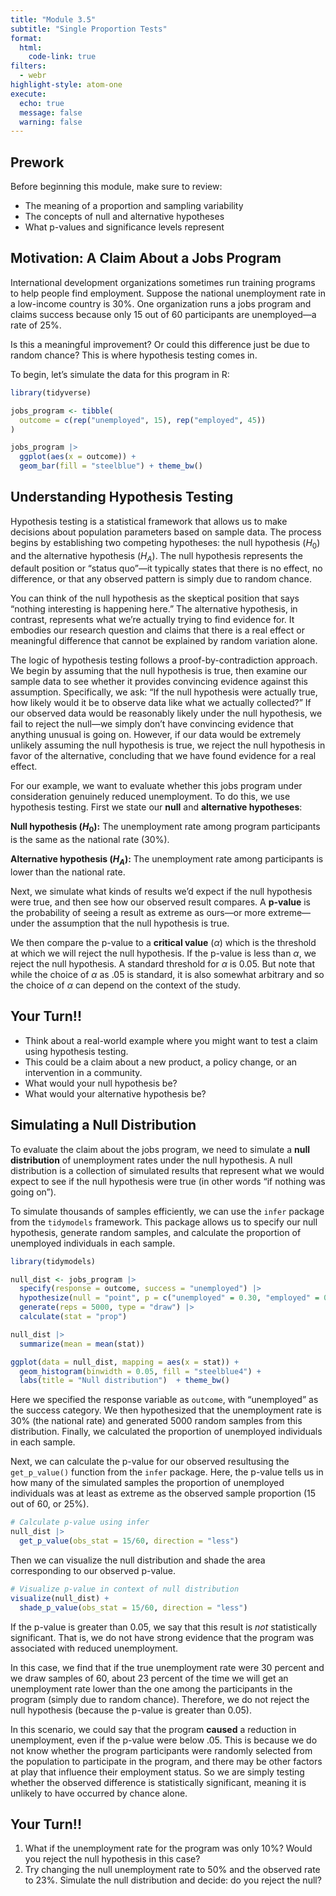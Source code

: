 ```yaml
---
title: "Module 3.5"
subtitle: "Single Proportion Tests"
format: 
  html:
    code-link: true
filters:
  - webr
highlight-style: atom-one
execute: 
  echo: true
  message: false
  warning: false
---
```


## Prework

::: {.callout-tip}
Before beginning this module, make sure to review:

- The meaning of a proportion and sampling variability
- The concepts of null and alternative hypotheses
- What p-values and significance levels represent
:::

## Motivation: A Claim About a Jobs Program

International development organizations sometimes run training programs to help people find employment. Suppose the national unemployment rate in a low-income country is 30%. One organization runs a jobs program and claims success because only 15 out of 60 participants are unemployed—a rate of 25%.

Is this a meaningful improvement? Or could this difference just be due to random chance? This is where hypothesis testing comes in.

To begin, let’s simulate the data for this program in R:

```r
library(tidyverse)

jobs_program <- tibble(
  outcome = c(rep("unemployed", 15), rep("employed", 45))
)

jobs_program |>
  ggplot(aes(x = outcome)) +
  geom_bar(fill = "steelblue") + theme_bw()
```

## Understanding Hypothesis Testing

Hypothesis testing is a statistical framework that allows us to make decisions about population parameters based on sample data. The process begins by establishing two competing hypotheses: the null hypothesis ($H_0$) and the alternative hypothesis ($H_A$). The null hypothesis represents the default position or "status quo"—it typically states that there is no effect, no difference, or that any observed pattern is simply due to random chance. 

You can think of the null hypothesis as the skeptical position that says "nothing interesting is happening here." The alternative hypothesis, in contrast, represents what we're actually trying to find evidence for. It embodies our research question and claims that there is a real effect or meaningful difference that cannot be explained by random variation alone.

The logic of hypothesis testing follows a proof-by-contradiction approach. We begin by assuming that the null hypothesis is true, then examine our sample data to see whether it provides convincing evidence against this assumption. Specifically, we ask: "If the null hypothesis were actually true, how likely would it be to observe data like what we actually collected?" If our observed data would be reasonably likely under the null hypothesis, we fail to reject the null—we simply don't have convincing evidence that anything unusual is going on. However, if our data would be extremely unlikely assuming the null hypothesis is true, we reject the null hypothesis in favor of the alternative, concluding that we have found evidence for a real effect.

For our example, we want to evaluate whether this jobs program under consideration genuinely reduced unemployment. To do this, we use hypothesis testing. First we state our **null** and **alternative hypotheses**:

**Null hypothesis ($H_0$):** The unemployment rate among program participants is the same as the national rate (30%).

**Alternative hypothesis ($H_A$):** The unemployment rate among participants is lower than the national rate.

Next, we simulate what kinds of results we’d expect if the null hypothesis were true, and then see how our observed result compares. A **p-value** is the probability of seeing a result as extreme as ours—or more extreme—under the assumption that the null hypothesis is true. 

We then compare the p-value to a **critical value** ($\alpha$) which is the threshold at which we will reject the null hypothesis. If the p-value is less than $\alpha$, we reject the null hypothesis. A standard threshold for $\alpha$ is 0.05. But note that while the choice of $\alpha$ as .05 is standard, it is also somewhat arbitrary and so the choice of $\alpha$ can depend on the context of the study.

::: {.callout-warning icon=false}
## Your Turn!!
- Think about a real-world example where you might want to test a claim using hypothesis testing. 
- This could be a claim about a new product, a policy change, or an intervention in a community.
- What would your null hypothesis be?
- What would your alternative hypothesis be?
:::

## Simulating a Null Distribution

To evaluate the claim about the jobs program, we need to simulate a **null distribution** of unemployment rates under the null hypothesis. A null distribution is a collection of simulated results that represent what we would expect to see if the null hypothesis were true (in other words "if nothing was going on"). 

To simulate thousands of samples efficiently, we can use the `infer` package from the `tidymodels` framework. This package allows us to specify our null hypothesis, generate random samples, and calculate the proportion of unemployed individuals in each sample.

```r
library(tidymodels)

null_dist <- jobs_program |>
  specify(response = outcome, success = "unemployed") |>
  hypothesize(null = "point", p = c("unemployed" = 0.30, "employed" = 0.70)) |>
  generate(reps = 5000, type = "draw") |>
  calculate(stat = "prop")

null_dist |>
  summarize(mean = mean(stat))

ggplot(data = null_dist, mapping = aes(x = stat)) +
  geom_histogram(binwidth = 0.05, fill = "steelblue4") +
  labs(title = "Null distribution")  + theme_bw()
```

Here we specified the response variable as `outcome`, with "unemployed" as the success category. We then hypothesized that the unemployment rate is 30% (the national rate) and generated 5000 random samples from this distribution. Finally, we calculated the proportion of unemployed individuals in each sample.

Next, we can calculate the p-value for our observed resultusing the `get_p_value()` function from the `infer` package. Here, the p-value tells us in how many of the simulated samples the proportion of unemployed individuals was at least as extreme as the observed sample proportion (15 out of 60, or 25%).

```r
# Calculate p-value using infer
null_dist |>
  get_p_value(obs_stat = 15/60, direction = "less")
```

Then we can visualize the null distribution and shade the area corresponding to our observed p-value. 

```r
# Visualize p-value in context of null distribution
visualize(null_dist) +
  shade_p_value(obs_stat = 15/60, direction = "less")
```

If the p-value is greater than 0.05, we say that this result is *not* statistically significant. That is, we do not have strong evidence that the program was associated with reduced unemployment. 

In this case, we find that if the true unemployment rate were 30 percent and we draw samples of 60, about 23 percent of the time we will get an unemployment rate lower than the one among the participants in the program (simply due to random chance). Therefore, we do not reject the null hypothesis (because the p-value is greater than 0.05).


::: {.callout-note}
In this scenario, we could say that the program **caused** a reduction in unemployment, even if the p-value were below .05. This is because we do not know whether the program participants were randomly selected from the population to participate in the program, and there may be other factors at play that influence their employment status. So we are simply testing whether the observed difference is statistically significant, meaning it is unlikely to have occurred by chance alone.
:::

::: {.callout-warning icon=false}
## Your Turn!!

1. What if the unemployment rate for the program was only 10%? Would you reject the null hypothesis in this case?
2. Try changing the null unemployment rate to 50% and the observed rate to 23%. Simulate the null distribution and decide: do you reject the null?
:::